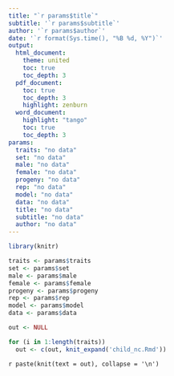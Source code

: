 ```yaml
---
title: "`r params$title`"
subtitle: '`r params$subtitle`'
author: '`r params$author`'
date: '`r format(Sys.time(), "%B %d, %Y")`'
output: 
  html_document:
    theme: united
    toc: true
    toc_depth: 3
  pdf_document:
    toc: true
    toc_depth: 3
    highlight: zenburn
  word_document:
    highlight: "tango"
    toc: true
    toc_depth: 3
params:
  traits: "no data"
  set: "no data"
  male: "no data"
  female: "no data"
  progeny: "no data"
  rep: "no data"
  model: "no data"
  data: "no data"
  title: "no data"
  subtitle: "no data"
  author: "no data"
---
```


```r
library(knitr)

traits <- params$traits
set <- params$set
male <- params$male
female <- params$female
progeny <- params$progeny
rep <- params$rep
model <- params$model
data <- params$data
```

```r
out <- NULL

for (i in 1:length(traits))
  out <- c(out, knit_expand('child_nc.Rmd'))
```

`r paste(knit(text = out), collapse = '\n')`
